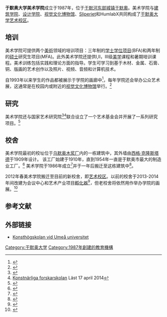 {{copyedit|time=2016-08-07T15:58:15+00:00}}
'''于默奥大学美术学院'''成立于1987年，位于[[于默河|于默河]][[Öst_på_stan|东部城镇]][[于默奧|于默奧]]。美术学院与[[Arkitekthögskolan_vid_Umeå_universitet|建筑学院]]、[[Designhögskolan_i_Umeå|设计学院]]、[[Bildmuseet|视觉文化博物馆]]、[[Sliperiet|Sliperiet]]和HumlabX共同构成了[[Konstnärligt_campus_vid_Umeå_universitet|于默奥大学艺术校区]]。

== 培训 ==
美术学院可提供两个[[美術|美術]]领域的培训项目：三年制的[[學士|学士学位项目]](BFA)和两年制的[[Masterexamen|硕士]]研究生项目(MFA)。此外美术学院还提供I,II，III级[[美学|美学]]课程和暑期培训课程。美术训练包括实践和理论方面的指导。学生可学习到基于木材、金属、石膏、铜、版画的艺术创作以及照片、视频、音频和计算机技术。

自1993年以来学生的作品都被展示于学院的画廊中<ref>{{Cite web|title=Om galleriet|url=http://www.art.umu.se/sv/galleriet/om-galleriet/|publisher=Konsthögskolan vid Umeå universitet|accessdate=17 april 2014|archive-date=2019-07-04|archive-url=https://web.archive.org/web/20190704131906/http://www.art.umu.se/sv/galleriet/om-galleriet/|dead-url=no}}</ref>，每年学院还会举办公众艺术展，这通常是在校园内或附近的[[Bildmuseet|视觉文化博物馆]]举行。<ref>{{Cite web|title=Examensutställningar|url=http://www.art.umu.se/sv/utbildning/examensutstaellningar/|publisher=Konsthögskolan vid Umeå universitet|accessdate=17 april 2014|archive-date=2020-05-11|archive-url=https://web.archive.org/web/20200511222027/http://www.art.umu.se/sv/utbildning/examensutstaellningar/|dead-url=no}}</ref>

== 研究 ==
美术学院还与国家艺术研究院<ref>{{Cite web|title=Utbildning på forskarnivå|url=http://www.art.umu.se/sv/utbildning/utbildning-paa-forskarnivaa/|publisher=Konsthögskolan vid Umeå universitet|accessdate=17 april 2014|archive-date=2020-09-22|archive-url=https://web.archive.org/web/20200922165613/http://www.art.umu.se/sv/utbildning/utbildning-paa-forskarnivaa/|dead-url=no}}</ref><ref>[http://www.konstnarligaforskarskolan.se Konstnärliga forskarskolan] {{Wayback|url=http://www.konstnarligaforskarskolan.se/ |date=20201028193952 }} Läst 17 april 2014</ref>联合设立了一个艺术基金会并开展了一系列研究项目。<ref>{{Cite web|title=Forskningsprojekt|url=http://www.art.umu.se/sv/forskning/forskningsprojekt/|publisher=Konsthögskolan vid Umeå universitet|accessdate=17 april 2014|archive-date=2020-09-04|archive-url=https://web.archive.org/web/20200904025745/http://www.art.umu.se/sv/forskning/forskningsprojekt/|dead-url=no}}</ref>

== 校舍 ==
美术学院最初的校址位于[[Umeå_träsliperi|乌默奥木浆厂]]内的一栋建筑中，其外墙由[[Sigge_Cronstedt|西格·克隆斯塔德]]于1909年设计。 该工厂始建于1910年，直到1954年一直是于默奥市最大的制造业工厂。<ref name="Ahnlund">{{Cite book| editor=Ahnlund Mats|title=Äldre industrier och industriminnen vid Umeälvens nedre del: [Older industries and industrial monuments in the lower part of the Ume river valley]|series=Norrländska städer och kulturmiljöer, 0348-2618 ; 6|year=1980|publisher=Inst. för konstvetenskap, Umeå univ.|language=sw}}</ref> 美术学院于1986年成立<ref>{{Cite web |url=http://www.umea.se/download/18.1382718810a4aa4f727800021780/arkitekturguiden.pdf |title=Arkitekturguide |accessdate=2012-06-30|efternamn= |förnamn= |efternamn2= |förnamn2= |date=2001 |verk= |publisher=Umeå kommun |archive-url=https://web.archive.org/web/20130126065553/http://www.umea.se/download/18.1382718810a4aa4f727800021780/arkitekturguiden.pdf |archivedate=2013-01-26 |deadurl=yes }}</ref>并于一年后搬迁至这栋建筑中<ref>{{Cite web|title=En arena för kreativitet och gränsöverskridande kunskap skapas i Umeå|url=https://www.wallenberg.com/maw/projekt/reportage/en-arena-kreativitet-och-gransoverskridande-kunskap-skapas-i-umea|accessdate=2014-03-22|archive-url=https://web.archive.org/web/20140323020143/https://www.wallenberg.com/maw/projekt/reportage/en-arena-kreativitet-och-gransoverskridande-kunskap-skapas-i-umea|archive-date=2014-03-23|dead-url=yes}}</ref>。

2012年春美术学院搬迁至目前的新校舍，即[[Konstnärligt_campus_vid_Umeå_universitet|艺术校区]]。以前的校舍于2013-2014年间改建为会议中心和艺术产业项目[[企业孵化器|孵化器]]<ref>{{Cite web |title=Konstnärligt Campus |url=http://www.umea.se/umeakommun/kommunochpolitik/planerochstyrdokument/utvecklingochplanering/stadsplaneringochbyggande/projekt/konstnarligtcampus.4.32feb01187db6237c800020301.html |publisher=[[Umeå_kommun|Umeå kommun]] |accessdate=2014-03-22|date=2013-06-28|deadurl=yes |archive-url=https://web.archive.org/web/20140323003632/http://www.umea.se/umeakommun/kommunochpolitik/planerochstyrdokument/utvecklingochplanering/stadsplaneringochbyggande/projekt/konstnarligtcampus.4.32feb01187db6237c800020301.html |archivedate=2014-03-23 }}</ref>''，''但老校舍将依然用作举办学院的画展。<ref>{{Cite web|url=http://www.sliperiet.umu.se/sv/|title=Sliperiet|accessdate=17 april 2014|archive-date=2020-08-09|archive-url=https://web.archive.org/web/20200809165335/http://sliperiet.umu.se/sv/|dead-url=no}}</ref>

== 参考文献 ==
<references />

== 外部链接 ==
* [http://www.art.umu.se/sv/ Konsthögskolan vid Umeå universitet]{{Wayback|url=http://www.art.umu.se/sv/ |date=20140423202357 }}

[[Category:于默奥大学|Category:于默奥大学]]
[[Category:1987年創建的教育機構|Category:1987年創建的教育機構]]
